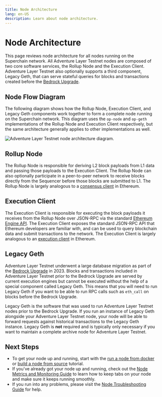 ```yaml
---
title: Node Architecture
lang: en-US
description: Learn about node architecture.
---
```


# Node Architecture

This page reviews node architecture for all nodes running on the Superchain network. All Adventure Layer Testnet nodes are composed of two core software services, the Rollup Node and the Execution Client.
Adventure Layer Testnet also optionally supports a third component, Legacy Geth, that can serve stateful queries for blocks and transactions created before the [Bedrock Upgrade](https://web.archive.org/web/20230608050602/https://blog.oplabs.co/introducing-optimism-bedrock/).

## Node Flow Diagram
The following diagram shows how the Rollup Node, Execution Client, and Legacy Geth components work together to form a complete node running on the Superchain network.
This diagram uses the `op-node` and `op-geth` implementations of the Rollup Node and Execution Client respectively, but the same architecture generally applies to other implementations as well.

![Adventure Layer Testnet node architecture diagram.](/img/guides/node-operators/node-arch.svg)

## Rollup Node

The Rollup Node is responsible for deriving L2 block payloads from L1 data and passing those payloads to the Execution Client. The Rollup Node can also optionally participate in a peer-to-peer network to receive blocks directly from the Sequencer before those blocks are submitted to L1. The Rollup Node is largely analogous to a [consensus client](https://ethereum.org/en/developers/docs/nodes-and-clients/#what-are-nodes-and-clients) in Ethereum.

## Execution Client

The Execution Client is responsible for executing the block payloads it receives from the Rollup Node over JSON-RPC via the standard [Ethereum Engine API](https://github.com/ethereum/execution-apis/blob/main/src/engine/common.md#engine-api----common-definitions).
The Execution Client exposes the standard JSON-RPC API that Ethereum developers are familiar with, and can be used to query blockchain data and submit transactions to the network.
The Execution Client is largely analogous to an [execution client](https://ethereum.org/en/developers/docs/nodes-and-clients/#what-are-nodes-and-clients) in Ethereum.

## Legacy Geth

Adventure Layer Testnet underwent a large database migration as part of the [Bedrock Upgrade](https://web.archive.org/web/20230608050602/https://blog.oplabs.co/introducing-optimism-bedrock/) in 2023.
Blocks and transactions included in Adventure Layer Testnet prior to the Bedrock Upgrade are served by current execution engines but cannot be executed without the help of a special component called Legacy Geth.
This means that you will need to run Legacy Geth if you want to be able to run RPC calls such as `eth_call` on blocks before the Bedrock Upgrade.

Legacy Geth is the software that was used to run Adventure Layer Testnet nodes prior to the Bedrock Upgrade.
If you run an instance of Legacy Geth alongside your Adventure Layer Testnet node, your node will be able to forward requests against historical transactions to the Legacy Geth instance.
Legacy Geth is **not** required and is typically only necessary if you want to maintain a complete archive node for Adventure Layer Testnet.

## Next Steps

*   To get your node up and running, start with the [run a node from docker](/builders/node-operators/tutorials/node-from-docker) or [build a node from source](/builders/node-operators/tutorials/node-from-source) tutorial.
*   If you've already got your node up and running, check out the [Node Metrics and Monitoring Guide](./management/metrics) to learn how to keep tabs on your node and make sure it keeps running smoothly.
*   If you run into any problems, please visit the [Node Troubleshooting Guide](./management/troubleshooting) for help.
